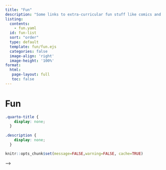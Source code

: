 ```yaml
---
title: "Fun"
description: "Some links to extra-curricular fun stuff like comics and podcast episodes."
listing:
  contents: 
    - fun.yaml
  id: fun-list
  sort: "order"
  type: default
  template: fun/fun.ejs
  categories: false
  image-align: 'right'
  image-height: '100%'
format:
  html:
   page-layout: full
   toc: false
---
```


# Fun

```css
.quarto-title {
    display: none;
  }
  
.description {
    display: none;
  }
```

```r
knitr::opts_chunk$set(message=FALSE,warning=FALSE, cache=TRUE)
```

::: {#fun-list}
:::

<!-- <!-- Accessibility widget script --> -->
<!-- <script> -->
<!-- (function(d){ -->
<!--   var s = d.createElement("script"); -->
<!--   s.setAttribute("data-position", "3"); -->
<!--   s.setAttribute("data-account", "M4YO8zAZCv"); -->
<!--   s.setAttribute("src", "https://cdn.userway.org/widget.js"); -->
<!--   (d.body || d.head).appendChild(s); -->
<!-- })(document) -->
<!-- </script> -->
